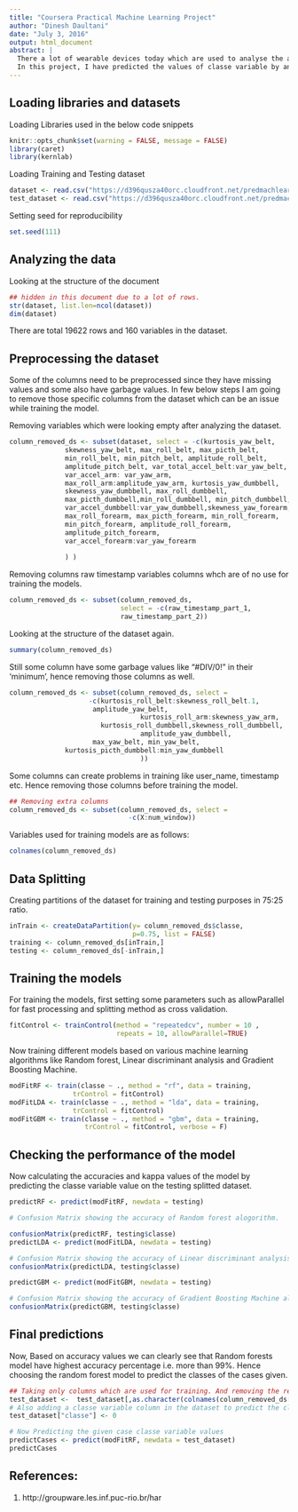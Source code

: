 ---
title: "Coursera Practical Machine Learning Project"
author: "Dinesh Daultani"
date: "July 3, 2016"
output: html_document
abstract: |
  There a lot of wearable devices today which are used to analyse the activities of humans. Some of those devices are Fitbit, Apple watch, Nike FuelBand etc. This devices help people to carefully monitor their activities and exercises to maintain their health. The given dataset contained some sensors measurements of 6 participants who have exercised barbell lifts correctly and incorrectly 5 times.
  In this project, I have predicted the values of classe variable by analyzing through accuracy of various Machine learning algorithm preformance on the dataset.
---

## Loading libraries and datasets

Loading Libraries used in the below code snippets
```{r setup, results='hide'}
knitr::opts_chunk$set(warning = FALSE, message = FALSE)
library(caret)
library(kernlab)
```

Loading Training and Testing dataset
```{r}
dataset <- read.csv("https://d396qusza40orc.cloudfront.net/predmachlearn/pml-training.csv")
test_dataset <- read.csv("https://d396qusza40orc.cloudfront.net/predmachlearn/pml-testing.csv")
```

Setting seed for reproducibility
```{r}
set.seed(111)
```

## Analyzing the data

Looking at the structure of the document
```{r, results='hide', message = FALSE, warning = FALSE}
## hidden in this document due to a lot of rows.
str(dataset, list.len=ncol(dataset))
dim(dataset)
```
There are total 19622 rows and 160 variables in the dataset.     


## Preprocessing the dataset   

Some of the columns need to be preprocessed since they have missing values and some also have garbage values. In few below steps I am going to remove those specific columns from the dataset which can be an issue while training the model.   

Removing variables which were looking empty after analyzing the dataset.
```{r}

column_removed_ds <- subset(dataset, select = -c(kurtosis_yaw_belt,
              skewness_yaw_belt, max_roll_belt, max_picth_belt,
              min_roll_belt, min_pitch_belt, amplitude_roll_belt, 
              amplitude_pitch_belt, var_total_accel_belt:var_yaw_belt,
              var_accel_arm: var_yaw_arm, 
              max_roll_arm:amplitude_yaw_arm, kurtosis_yaw_dumbbell,
              skewness_yaw_dumbbell, max_roll_dumbbell,
              max_picth_dumbbell,min_roll_dumbbell, min_pitch_dumbbell,               amplitude_roll_dumbbell,amplitude_pitch_dumbbell,
              var_accel_dumbbell:var_yaw_dumbbell,skewness_yaw_forearm,
              max_roll_forearm, max_picth_forearm, min_roll_forearm, 
              min_pitch_forearm, amplitude_roll_forearm,
              amplitude_pitch_forearm,
              var_accel_forearm:var_yaw_forearm
              
              ) )

```


Removing columns raw timestamp variables columns whch are of no use for training the models.
```{r}

column_removed_ds <- subset(column_removed_ds, 
                            select = -c(raw_timestamp_part_1,
                            raw_timestamp_part_2))
```

Looking at the structure of the dataset again.   
```{r, results='hide', message = FALSE, warning = FALSE}
summary(column_removed_ds)
```

Still some column have some garbage values like "#DIV/0!" in their 'minimum', hence removing those columns as well.
```{r, echo=FALSE}

column_removed_ds <- subset(column_removed_ds, select = 
                    -c(kurtosis_roll_belt:skewness_roll_belt.1,
                     amplitude_yaw_belt, 
                                 kurtosis_roll_arm:skewness_yaw_arm,
                       kurtosis_roll_dumbbell,skewness_roll_dumbbell,
                                 amplitude_yaw_dumbbell,                                kurtosis_roll_forearm:amplitude_yaw_forearm,
                     max_yaw_belt, min_yaw_belt,
              kurtosis_picth_dumbbell:min_yaw_dumbbell
                                 ))
```


Some columns can create problems in training like user_name, timestamp etc. Hence removing those columns before training the model.
```{r}
## Removing extra columns
column_removed_ds <- subset(column_removed_ds, select = 
                              -c(X:num_window))

```

Variables used for training models are as follows:
```{r}
colnames(column_removed_ds)

```

## Data Splitting   

Creating partitions of the dataset for training and testing purposes in 75:25 ratio.
```{r}

inTrain <- createDataPartition(y= column_removed_ds$classe,
                               p=0.75, list = FALSE)
training <- column_removed_ds[inTrain,]
testing <- column_removed_ds[-inTrain,]

```

## Training the models   

For training the models, first setting some parameters such as allowParallel for fast processing and splitting method as cross validation.
```{r}

fitControl <- trainControl(method = "repeatedcv", number = 10 , 
                           repeats = 10, allowParallel=TRUE)

```

Now training different models based on various machine learning algorithms like Random forest, Linear discriminant analysis and Gradient Boosting Machine.
```{r, warning=FALSE}
modFitRF <- train(classe ~ ., method = "rf", data = training, 
                trControl = fitControl)
modFitLDA <- train(classe ~ ., method = "lda", data = training, 
                trControl = fitControl)
modFitGBM <- train(classe ~ ., method = "gbm", data = training, 
                   trControl = fitControl, verbose = F)

```

## Checking the performance of the model

Now calculating the accuracies and kappa values of the model by predicting the classe variable value on the testing splitted dataset.   
```{r}
predictRF <- predict(modFitRF, newdata = testing)  

# Confusion Matrix showing the accuracy of Random forest alogorithm.

confusionMatrix(predictRF, testing$classe)
predictLDA <- predict(modFitLDA, newdata = testing)

# Confusion Matrix showing the accuracy of Linear discriminant analysis alogorithm.
confusionMatrix(predictLDA, testing$classe)

predictGBM <- predict(modFitGBM, newdata = testing)

# Confusion Matrix showing the accuracy of Gradient Boosting Machine alogorithm.
confusionMatrix(predictGBM, testing$classe)

```
## Final predictions 

Now, Based on accuracy values we can clearly see that Random forests model have highest accuracy percentage i.e. more than 99%. Hence choosing the random forest model to predict the classes of the cases given.
```{r}

## Taking only columns which are used for training. And removing the remaining irrelevant variables.
test_dataset <-  test_dataset[,as.character(colnames(column_removed_ds[1:52]))]
# Also adding a classe variable column in the dataset to predict the classes of the dataset.
test_dataset["classe"] <- 0

# Now Predicting the given case classe variable values
predictCases <- predict(modFitRF, newdata = test_dataset)
predictCases

```



## References:
1. http://groupware.les.inf.puc-rio.br/har